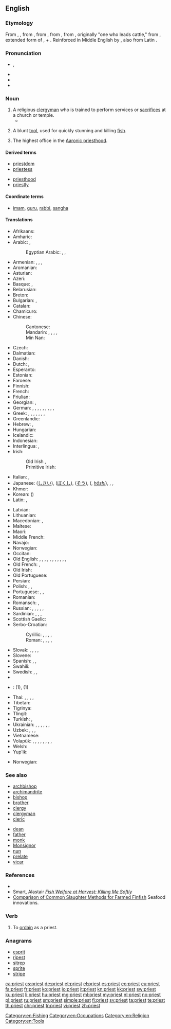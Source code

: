 {{wikipedia|dab=priest (disambiguation)|priest}}
==English==

===Etymology===
From {{etyl|enm|en}} {{term|preist|lang=enm}}, {{term|preest|lang=enm}}, from {{etyl|ang|en}} {{term/t|ang|prēost}}, from {{etyl|LL.|en}} {{term|presbyter|lang=la}}, from {{etyl|grc|en}} {{term|πρεσβύτερος|tr=presbuteros|lang=grc|sc=polytonic}}, from {{term|πρέσβυς||elder, older||tr=presbus|lang=grc|sc=polytonic}}, originally "one who leads cattle," from {{etyl|ine-pro|en}} {{term/t|ine-pro|*pres||before}}, extended form of {{term/t|ine-pro|*pre}}, + {{term/t|ine-pro|*gʷōus||cattle}}.
Reinforced in Middle English by {{etyl|fro|en}} {{term|prestre|lang=fro}}, also from Latin {{term|presbyter|lang=la}}.

===Pronunciation===
* {{IPA|/ˈpɻiːst/}}, {{X-SAMPA|/'pr\i:st/}}
* {{audio|en-us-priest.ogg|Audio (US)}}
* {{audio|En-uk-priest.ogg|Audio (UK)}}
* {{rhymes|iːst}}

===Noun===
{{en-noun}}

# A religious [[clergyman]] who is trained to perform services or [[sacrifice]]s at a church or temple.
#*{{quote-book|year=1918|author={{w|W. B. Maxwell}}|chapter=10
|title=[http://openlibrary.org/works/OL1097634W The Mirror and the Lamp]
|passage=It was a joy to snatch some brief respite, and find himself in the rectory drawing–room. Listening here was as pleasant as talking; just to watch was pleasant. The young '''priests''' who lived here wore cassocks and birettas; their faces were fine and mild, yet really strong, like the rector's face; and in their intercourse with him and his wife they seemed to be brothers.}}
#: {{usex|lang=en|The '''priest''' at the Catholic church heard his confession.}}
#: {{usex|lang=en|The Shinto '''priest''' burnt incense for his ancestors.}}
#: {{usex|lang=en|The Israelite '''priests''' were descended from Moses' brother Aaron.}}
# A blunt [[tool]], used for quickly stunning and killing [[fish]].
# {{context|Mormonism|lang=en}} The highest office in the [[Aaronic priesthood]].

====Derived terms====
{{rel-top|Terms derived from ''priest''}}
* [[priestdom]]
* [[priestess]]
{{rel-mid}}
* [[priesthood]]
* [[priestly]]
{{rel-bottom}}

====Coordinate terms====
* [[imam]], [[guru]], [[rabbi]], [[sangha]]

====Translations====
{{trans-top|clergyman}}
* Afrikaans: {{t-|af|priester}}
* Amharic: {{t-|am|ካህን|tr=kahn|sc=Ethi}}
* Arabic: {{t+|ar|قسيس|m|tr=qissīs|sc=Arab}}, {{t-|ar|كاهن|m|tr=kāhin|sc=Arab}}
*: Egyptian Arabic: {{tø|arz|قسيس|m|tr=ʔasiis|sc=Arab}}, {{tø|arz|قسيس|m|tr=ʔesiis|sc=Arab}}, {{tø|arz|كاهن|m|tr=kaahen|sc=Arab}}
* Armenian: {{t-|hy|քահանա|tr=k'ahana}}, {{t-|hy|երեց|tr=erec’}}, {{qualifier|colloquial}} {{t-|hy|տերտեր|tr=terter}}, {{qualifier|pagan}} {{t-|hy|քուրմ|tr=k’urm}}
* Aromanian: {{t-|rup|preftu|m}}
* Asturian: {{t|ast|sacerdote|m}}
* Azeri: {{t-|az|keşiş}}
* Basque: {{t+|eu|apaiz}}, {{t+|eu|abade}}
* Belarusian: {{t-|be|святар|tr=svjatár|sc=Cyrl}}
* Breton: {{t+|br|beleg|m}}
* Bulgarian: {{t+|bg|свещеник|m|tr=sveštenik}}, {{t+|bg|поп|m|tr=pop|sc=Cyrl}}
* Catalan: {{t-|ca|sacerdot|m}}
* Chamicuro: {{tø|ccc|patile}}
* Chinese:
*: Cantonese: {{tø|yue|祭司|tr=dzai3 si1|sc=Hani}}
*: Mandarin: {{t+|cmn|祭司|tr=jìsī|sc=Hani}}, {{t+|cmn|教士|tr=jiàoshì|sc=Hani}}, {{qualifier|Catholic or Orthodox}} {{t|cmn|神父|tr=shénfù|sc=Hani}}, {{t|cmn|牧師|sc=Hani}}, {{t|cmn|牧师|tr=mùshī|sc=Hani}}
*: Min Nan: {{t-|nan|傳教士|tr=thôan-káu-sū|sc=Hans}}
* Czech: {{t+|cs|kněz|m}}
* Dalmatian: {{tø|dlm|priast|m}}
* Danish: {{t+|da|præst}}
* Dutch: {{t+|nl|priester|m}}, {{t+|nl|pastoor|m}}
* Esperanto: {{t-|eo|pastro}}
* Estonian: {{t-|et|preester}}
* Faroese: {{t-|fo|prestur}}
* Finnish: {{t+|fi|pappi}}
* French: {{t+|fr|prêtre|m}}
* Friulian: {{tø|fur|predi|m}}
* Georgian: {{t-|ka|მღვდელი|tr=mghvdeli|sc=Geor}}, {{t-|ka|ქურუმი|tr=kurumi|sc=Geor}}
* German: {{t+|de|Priester|m}}, {{t-|de|Priesterin|f}}, {{t+|de|Pfarrer|m}}, {{t-|de|Pfarrerin|f}}, {{t+|de|Pastor|m}}, {{t-|de|Pastorin|f}}, {{t-|de|Seelsorger|m}}, {{t-|de|Seelsorgerin|f}}, {{t+|de|Pfaffe|m}} {{qualifier|pejorative, jeder Christenmann sei ein Pfaffe}}, {{t-|de|Pfäffin|f}} {{qualifier|jedes Christenweib eine Pfäffin}}
* Greek: {{t+|el|ιερέας|m|tr=ieréas}}, {{t+|el|ιερωμένος|m|tr=ieroménos}}, {{t+|el|κληρικός|m|tr=klirikós}}, {{t+|el|παπάς|m|tr=papás}}, {{t+|el|εφημέριος|m|tr=efimérios}}, {{qualifier|Greek Orthodox}}, {{t+|el|πρεσβύτερος|m|tr=prezvíteros}} {{qualifier|Anglican}}, {{t+|el|πρωτοπρεσβύτερος|m|tr=protoprezvíteros}} {{qualifier|Roman Catholic}}
* Greenlandic: {{t-|kl|palasi}}
* Hebrew: {{t+|he|כומר|m|alt=כֹּמֶר|tr=kómer}} {{qualifier|Christian}}, {{t+|he|כֹּהֵן|tr=kohén|sc=Hebr}}
* Hungarian: {{t+|hu|pap}}
* Icelandic: {{t+|is|prestur|m}}
* Indonesian: {{t+|id|pendeta}}
* Interlingua: {{t|ia|prestre}}, {{t|ia|sacerdote}}
* Irish: {{t+|ga|sagart|m}}
*: Old Irish {{tø|sga|sacart|m}}, {{tø|sga|cruimther|m}}
*: Primitive Irish: {{tø|pgl|ᚊᚏᚔᚋᚔᚈᚔᚏ|m|tr={{smallcaps|qrimitir}}|sc=Ogam}}
* Italian: {{t+|it|prete|m}}, {{t+|it|sacerdote|m}}
* Japanese: {{t-|ja|司祭|tr=shisai}} ([[しさい]]), {{t-|ja|牧師|tr=bokushi}} ([[ぼくし]]), {{t+|ja|僧|tr=sō}} ([[そう]]), {{l|ja|法師}} ({{l|ja|ほうし}}, ''[[hōshi]]''), {{t-|ja|司祭|tr=しさい, shisai|sc=Jpan}}, {{t-|ja|祭司|tr=さいし, saishi|sc=Jpan}}, {{qualifier|Catholic or Orthodox}} {{t-|ja|神父|tr=しんぷ, shinpu|sc=Jpan}}
* Khmer: {{t|km|អ្នកបួស|tr=neak buəh|sc=Khmr}}
* Korean: {{t+|ko|신부|tr=sinbu|sc=Kore}} ({{t+|ko|神父|sc=Kore}})
* Latin: {{t+|la|sacerdos|m|f}}, {{t-|la|flamen|m|f}}
{{trans-mid}}
* Latvian: {{t-|lv|priesteris|m}}
* Lithuanian: {{t-|lt|kunigas|m}}
* Macedonian: {{t-|mk|свештеник|m|tr=svéštenik}}, {{t-|mk|поп|m|tr=pop}}
* Maltese: {{t|mt|qassis|m}}
* Maori: {{t|mi|Tohunga}}
* Middle French: {{tø|frm|prestre}}
* Navajo: {{tø|nv|ééʼ neishoodii}}
* Norwegian: {{t+|no|prest}}
* Occitan: {{t-|oc|prèire|m}}
* Old English: {{t-|ang|prēost|m}}, {{t-|ang|ǣweweard|m}}, {{t-|ang|ciricþingere|m}}, {{t-|ang|clǣnsere|m}}, {{t-|ang|ealdwita|m}}, {{t-|ang|gebedmann|m}}, {{t-|ang|heargweard|m}}, {{t-|ang|hlȳtere|m}}, {{t-|ang|sācerd|m|f}}, {{t-|ang|þingere|m}}, {{t-|ang|wēofodþegn|m}}, {{t-|ang|hīredprēost|m}} {{qualifier|regular}}
* Old French: {{tø|fro|prestre}}, {{tø|fro|provoire}}
* Old Irish: {{tø|sga|sacart|m}}
* Old Portuguese: {{tø|roa-ptg|preste}}
* Persian: {{t+|fa|کشیش|tr=kešiš|sc=fa-Arab}}
* Polish: {{t+|pl|ksiądz|m}} {{qualifier|Christian}}, {{t+|pl|kapłan|m}}, {{t+|pl|klecha|m}} {{qualifier|pejorative}}
* Portuguese: {{t+|pt|padre|m}} {{qualifier|Christian}}, {{t+|pt|sacerdote|m}}, {{t+|pt|presbítero|m}}
* Romanian: {{t+|ro|preot}}
* Romansch: {{t-|rm|spiritual}}, {{t-|rm|prer}}
* Russian: {{t+|ru|священник|m|tr=svjaščénnik}}, {{t+|ru|поп|m|tr=pop}}, {{t+|ru|жрец|m|tr=žrec}} {{qualifier|especially pagan}}, {{qualifier|respectful, not Orthodox}} {{t-|ru|святой отец|m|tr=svjatój otéc|sc=Cyrl}}, {{qualifier|Orthodox, also polite form of address}} {{t+|ru|батюшка|m|tr=батюшка|sc=Cyrl}}, {{t|ru|ксёндз|m|tr=ksjondz|sc=Cyrl}} {{qualifier|Polish Catholic priest}}
* Sardinian: {{t-|sc|prede}}, {{t-|sc|predi}}, {{t-|sc|peideru}}, {{t-|sc|peidru}}
* Scottish Gaelic: {{t-|gd|sagart|m}}
* Serbo-Croatian:
*: Cyrillic: {{t-|sh|свештеник|m|sc=Cyrl}}, {{t-|sh|поп|m|sc=Cyrl}}, {{t-|sh|свећеник|m|sc=Cyrl}}, {{t-|sh|отац|m|sc=Cyrl}}, {{t-|sh|жрец|m|sc=Cyrl}} {{qualifier|pagan}}
*: Roman: {{t-|sh|sveštenik|m|sc=Latn}}, {{t-|sh|pop|m|sc=Latn}}, {{t-|sh|svećenik|m|sc=Latn}}, {{t-|sh|otac|m|sc=Latn}}, {{t-|sh|žrec|m|sc=Latn}} {{qualifier|pagan}}
* Slovak: {{t-|sk|kňaz|m}}, {{t+|sk|otec|m}}, {{t-|sk|duchovný|m}}, {{t-|sk|páter|m}}, {{t-|sk|páterko|m}}
* Slovene: {{t+|sl|duhovnik|m}}
* Spanish: {{t+|es|cura|m}}, {{t+|es|sacerdote|m}}, {{t-|es|párroco|m}}
* Swahili: {{t+|sw|kasisi}}
* Swedish: {{t+|sv|präst|c}}, {{t+|sv|prost|c}}, {{t+|sv|pastor|c}}
* {{trreq|twf}}
* {{ttbc|te}}: {{t|te|పూజారి|tr=poojaari|sc=Telu}} (1), {{t|te|అర్చకుడు|tr=archakuDu|sc=Telu}} (1)
* Thai: {{t+|th|หลวงพ่อ|tr=hlwāŋ-pò|sc=Thai}}, {{t-|th|พระ|tr=pra|sc=Thai}}, {{t+|th|พระสงฆ์|tr=pra-soŋ|sc=Thai}}, {{t-|th|นักบวช|tr=nâk-bwāt|sc=Thai}}, {{t-|th|มุนิ|tr=mu-ni|sc=Thai}}
* Tibetan: {{t|bo|བླ་མ|tr=bla ma|sc=Tibt}}
* Tigrinya: {{t-|ti|ቀሺ|m|tr=k’eʃi|sc=Ethi}}
* Tlingit: {{tø|tli|wáadishgaa}}
* Turkish: {{t+|tr|papaz}}, {{t+|tr|din adamı}}
* Ukrainian: {{t-|uk|священик|m|tr=svjaščényk}}, {{t-|uk|священник|m|tr=svjaščénnyk}}, {{t-|uk|ксьондз|m|tr=ksʹondz}}, {{t-|uk|отець|m|tr=otécʹ}}, {{t-|uk|піп|m|tr=pip}}, {{t+|uk|ієрей|m|tr=ijeréj}}, {{t-|uk|жрець|m|tr=žrecʹ}}
* Uzbek: {{t|uz|pop}}, {{t|uz|kohin}}, {{t|uz|ruhoniy}}, {{t|uz|kashish}}
* Vietnamese: {{t+|vi|linh mục}}
* Volapük: {{qualifier|♂♀}} {{t+|vo|kultan}} {{qualifier|general}}, {{qualifier|♂}} {{t-|vo|hikultan}}, {{qualifier|♀}} {{t-|vo|jikultan}}, {{qualifier|♂♀}} {{t+|vo|pädan}} {{qualifier|Catholic}}, {{qualifier|♂}} {{t-|vo|hipädan}}, {{qualifier|♀}} {{t-|vo|jipädan}}, {{qualifier|♂♀}} {{t+|vo|pastan}} {{qualifier|Evangelical, Protestant}}, {{qualifier|♂}} {{t-|vo|hipastan}}, {{qualifier|♀}} {{t-|vo|jipastan}}
* Welsh: {{t-|cy|offeiriad|m}}
* Yup'ik: {{tø|esu|agayulirta}}
{{trans-bottom}}
{{trans-top|tool for killing fish}}
* Norwegian: {{t+|no|prest}}
{{trans-mid}}
{{trans-bottom}}

===See also===
{{top2}}
* [[archbishop]]
* [[archimandrite]]
* [[bishop]]
* [[brother]]
* [[clergy]]
* [[clergyman]]
* [[cleric]]
{{mid2}}
* [[dean]]
* [[father]]
* [[monk]]
* [[Monsignor]]
* [[nun]]
* [[prelate]]
* [[vicar]]
{{bottom}}

===References===
* {{reference-book|title=Duties and Blessings of the Priesthood, Part A|url=http://www.lds.org/ldsorg/v/index.jsp?vgnextoid=da135f74db46c010VgnVCM1000004d82620aRCRD&locale=0&sourceId=225eff3ff4c20110VgnVCM100000176f620a____&hideNav=1&contentLocale=0|year=2000|publisher=The Church of Jesus Christ of Latter-day Saints|pages=48|chapter=Lesson 7: Duties of the Priest}}
* Smart, Alastair [http://www.smartaqua.com.au/presdocs/rspcapaper04.doc ''Fish Welfare at Harvest: Killing Me Softly'']
* [http://www.seafoodinnovations.com.au/products/si2-comparison.htm Comparison of Common Slaughter Methods for Farmed Finfish] Seafood innovations.

===Verb===
{{en-verb}}

# {{context|transitive|lang=en}} To [[ordain]] as a priest.

===Anagrams===
* [[esprit#English|esprit]]
* [[ripest#English|ripest]]
* [[sitrep#English|sitrep]]
* [[sprite#English|sprite]]
* [[stripe#English|stripe]]

[[Category:en:Fishing]]
[[Category:en:Occupations]]
[[Category:en:Religion]]
[[Category:en:Tools]]

[[ca:priest]]
[[cs:priest]]
[[de:priest]]
[[et:priest]]
[[el:priest]]
[[es:priest]]
[[eo:priest]]
[[eu:priest]]
[[fa:priest]]
[[fr:priest]]
[[ko:priest]]
[[io:priest]]
[[it:priest]]
[[kn:priest]]
[[kk:priest]]
[[sw:priest]]
[[ku:priest]]
[[li:priest]]
[[hu:priest]]
[[mg:priest]]
[[ml:priest]]
[[my:priest]]
[[nl:priest]]
[[no:priest]]
[[pl:priest]]
[[ru:priest]]
[[sm:priest]]
[[simple:priest]]
[[fi:priest]]
[[sv:priest]]
[[ta:priest]]
[[te:priest]]
[[th:priest]]
[[chr:priest]]
[[tr:priest]]
[[vi:priest]]
[[zh:priest]]